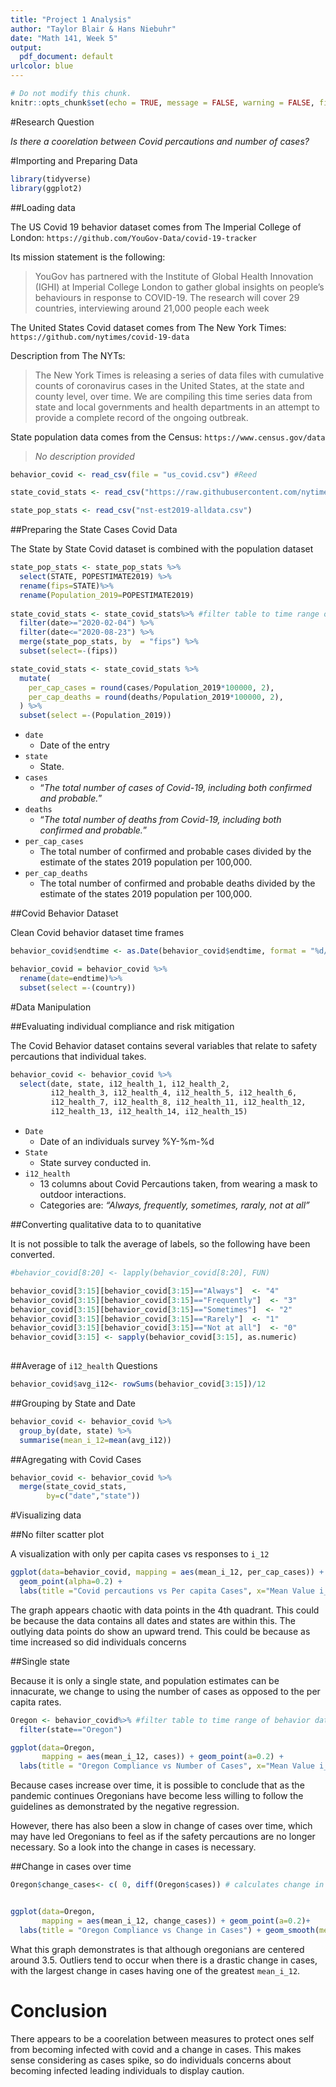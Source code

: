 ```yaml
---
title: "Project 1 Analysis"
author: "Taylor Blair & Hans Niebuhr"
date: "Math 141, Week 5"
output:
  pdf_document: default
urlcolor: blue
---
```


```r
# Do not modify this chunk.
knitr::opts_chunk$set(echo = TRUE, message = FALSE, warning = FALSE, fig.retina = 2)
```

#Research Question

*Is there a coorelation between Covid percautions and number of cases?*

#Importing and Preparing Data

```r
library(tidyverse)
library(ggplot2)

```

##Loading data

The US Covid 19 behavior dataset comes from The Imperial College of London: 
`https://github.com/YouGov-Data/covid-19-tracker`

Its mission statement is the following:

> YouGov has partnered with the Institute of Global Health Innovation (IGHI) at Imperial College London to gather global insights on people’s behaviours in response to COVID-19. The research will cover 29 countries, interviewing around 21,000 people each week


The United States Covid dataset comes from The New York Times: `https://github.com/nytimes/covid-19-data` 

Description from The NYTs:

> The New York Times is releasing a series of data files with cumulative counts of coronavirus cases in the United States, at the state and county level, over time. We are compiling this time series data from state and local governments and health departments in an attempt to provide a complete record of the ongoing outbreak.

State population data comes from the Census:  `https://www.census.gov/data`

> *No description provided*

```r
behavior_covid <- read_csv(file = "us_covid.csv") #Reed 

state_covid_stats <- read_csv("https://raw.githubusercontent.com/nytimes/covid-19-data/master/us-states.csv")

state_pop_stats <- read_csv("nst-est2019-alldata.csv")

```

##Preparing the State Cases Covid Data 

The State by State Covid dataset is combined with the population dataset 


```r
state_pop_stats <- state_pop_stats %>%
  select(STATE, POPESTIMATE2019) %>%
  rename(fips=STATE)%>% 
  rename(Population_2019=POPESTIMATE2019)
  
state_covid_stats <- state_covid_stats%>% #filter table to time range of behavior dataset
  filter(date>="2020-02-04") %>%
  filter(date<="2020-08-23") %>%
  merge(state_pop_stats, by  = "fips") %>%
  subset(select=-(fips))

state_covid_stats <- state_covid_stats %>%
  mutate(
    per_cap_cases = round(cases/Population_2019*100000, 2),
    per_cap_deaths = round(deaths/Population_2019*100000, 2),
  ) %>%
  subset(select =-(Population_2019))

```
+ `date`
    * Date of the entry
+ `state`
    * State.
+ `cases`
    * "_The total number of cases of Covid-19, including both confirmed and probable._"
+ `deaths`
    * "_The total number of deaths from Covid-19, including both confirmed and probable._"
+ `per_cap_cases`
    * The total number of confirmed and probable cases divided by the estimate of the states 2019 population per 100,000.
+ `per_cap_deaths`
    * The total number of confirmed and probable deaths divided by the estimate of the states 2019 population per 100,000.


##Covid Behavior Dataset

Clean Covid behavior dataset time frames
```r
behavior_covid$endtime <- as.Date(behavior_covid$endtime, format = "%d/%m/%Y %H:%M") 

behavior_covid = behavior_covid %>%
  rename(date=endtime)%>%
  subset(select =-(country))

```


#Data Manipulation

##Evaluating individual compliance and risk mitigation

The Covid Behavior dataset contains several variables that relate to safety percautions that individual takes. 

```r
behavior_covid <- behavior_covid %>%
  select(date, state, i12_health_1, i12_health_2,
         i12_health_3, i12_health_4, i12_health_5, i12_health_6,
         i12_health_7, i12_health_8, i12_health_11, i12_health_12,
         i12_health_13, i12_health_14, i12_health_15)

```

+ `Date`
    * Date of an individuals survey %Y-%m-%d
+ `State`
    * State survey conducted in.
+ `i12_health`
    * 13 columns about Covid Percautions taken, from wearing a mask to outdoor interactions.
    + Categories are: *"Always, frequently, sometimes, raraly, not at all"*



##Converting qualitative data to to quanitative

It is not possible to talk the average of labels, so the following have been converted.

```r


#behavior_covid[8:20] <- lapply(behavior_covid[8:20], FUN)

behavior_covid[3:15][behavior_covid[3:15]=="Always"]  <- "4"
behavior_covid[3:15][behavior_covid[3:15]=="Frequently"]  <- "3"
behavior_covid[3:15][behavior_covid[3:15]=="Sometimes"]  <- "2"
behavior_covid[3:15][behavior_covid[3:15]=="Rarely"]  <- "1"
behavior_covid[3:15][behavior_covid[3:15]=="Not at all"]  <- "0"
behavior_covid[3:15] <- sapply(behavior_covid[3:15], as.numeric)
          
```

##Average of `i12_health` Questions
```r
behavior_covid$avg_i12<- rowSums(behavior_covid[3:15])/12

```

##Grouping by State and Date

```r

behavior_covid <- behavior_covid %>%
  group_by(date, state) %>%
  summarise(mean_i_12=mean(avg_i12))

```

##Agregating with Covid Cases 

```r

behavior_covid <- behavior_covid %>%
  merge(state_covid_stats,
        by=c("date","state"))

```

#Visualizing data

##No filter scatter plot

A visualization with only per capita cases vs responses to `i_12`

```r
ggplot(data=behavior_covid, mapping = aes(mean_i_12, per_cap_cases)) + 
  geom_point(alpha=0.2) +   
  labs(title ="Covid percautions vs Per capita Cases", x="Mean Value i_12", y="Cases per 100,000")

```

The graph appears chaotic with data points in the 4th quadrant. This could be because the data contains all dates and states are within this. The outlying data points do show an upward trend. This could be because as time increased so did individuals concerns


##Single state

Because it is only a single state, and population estimates can be innacurate, we change to using the number of cases as opposed to the per capita rates.

```r

Oregon <- behavior_covid%>% #filter table to time range of behavior dataset
  filter(state=="Oregon")

ggplot(data=Oregon,
       mapping = aes(mean_i_12, cases)) + geom_point(a=0.2) + 
  labs(title = "Oregon Compliance vs Number of Cases", x="Mean Value i_12")
```

Because cases increase over time, it is possible to conclude that as the pandemic continues Oregonians have become less willing to follow the guidelines as demonstrated by the negative regression.

However, there has also been a slow in change of cases over time, which may have led Oregonians to feel as if the safety percautions are no longer necessary. So a look into the change in cases is necessary. 

##Change in cases over time
```r
Oregon$change_cases<- c( 0, diff(Oregon$cases)) # calculates change in cases


ggplot(data=Oregon,
       mapping = aes(mean_i_12, change_cases)) + geom_point(a=0.2)+ 
  labs(title = "Oregon Compliance vs Change in Cases") + geom_smooth(method = lm, se = FALSE)

```

What this graph demonstrates is that although oregonians are centered around 3.5. Outliers tend to occur when there is a drastic change in cases, with the largest change in cases having one of the greatest `mean_i_12`.

# Conclusion

There appears to be a coorelation between measures to protect ones self from becoming infected with covid and a change in cases. This makes sense considering as cases spike, so do individuals concerns about becoming infected leading individuals to display caution.

